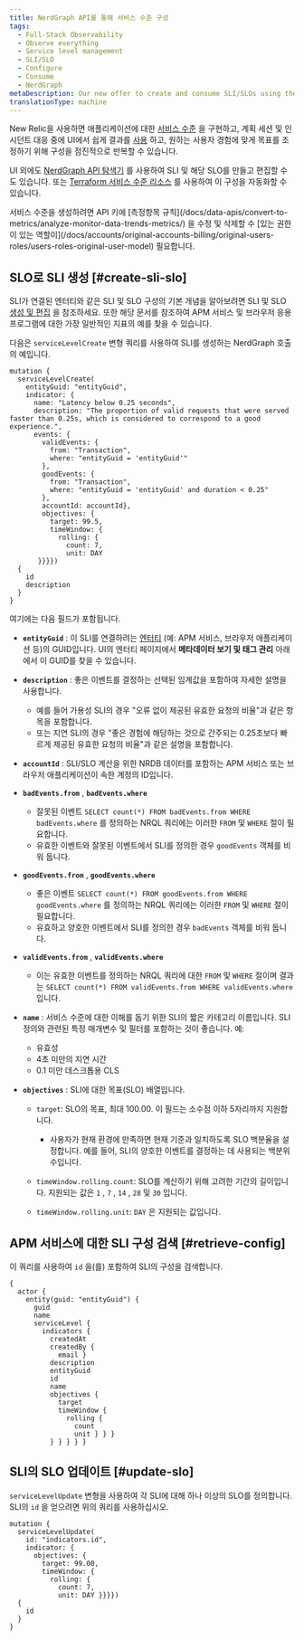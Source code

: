 ```yaml
---
title: NerdGraph API를 통해 서비스 수준 구성
tags:
  - Full-Stack Observability
  - Observe everything
  - Service level management
  - SLI/SLO
  - Configure
  - Consume
  - NerdGraph
metaDescription: Our new offer to create and consume SLI/SLOs using the NerdGraph API.
translationType: machine
---
```


New Relic을 사용하면 애플리케이션에 대한 [서비스 수준](/docs/service-level-management/create-slm) 을 구현하고, 계획 세션 및 인시던트 대응 중에 UI에서 쉽게 결과를 [사용](/docs/service-level-management/consume-slm) 하고, 원하는 사용자 경험에 맞게 목표를 조정하기 위해 구성을 점진적으로 반복할 수 있습니다.

UI 외에도 [NerdGraph API 탐색기](/docs/apis/nerdgraph/get-started/introduction-new-relic-nerdgraph/) 를 사용하여 SLI 및 해당 SLO를 만들고 편집할 수도 있습니다. 또는 [Terraform 서비스 수준 리소스](https://registry.terraform.io/providers/newrelic/newrelic/latest/docs/resources/service_level) 를 사용하여 이 구성을 자동화할 수 있습니다.

<Callout variant="important">
  서비스 수준을 생성하려면 API 키에 [측정항목 규칙](/docs/data-apis/convert-to-metrics/analyze-monitor-data-trends-metrics/) 을 수정 및 삭제할 수 [있는 권한이 있는 역할이](/docs/accounts/original-accounts-billing/original-users-roles/users-roles-original-user-model) 필요합니다.
</Callout>

## SLO로 SLI 생성 [#create-sli-slo]

SLI가 연결된 엔터티와 같은 SLI 및 SLO 구성의 기본 개념을 알아보려면 SLI 및 SLO [생성 및 편집](/docs/service-level-management/create-slm#sli-entity) 을 참조하세요. 또한 해당 문서를 참조하여 APM 서비스 및 브라우저 응용 프로그램에 대한 가장 일반적인 지표의 예를 찾을 수 있습니다.

다음은 `serviceLevelCreate` 변형 쿼리를 사용하여 SLI를 생성하는 NerdGraph 호출의 예입니다.

```
mutation { 
  serviceLevelCreate(
    entityGuid: "entityGuid", 
    indicator: {
      name: "Latency below 0.25 seconds",
      description: "The proportion of valid requests that were served faster than 0.25s, which is considered to correspond to a good experience.", 
      events: {
        validEvents: {
          from: "Transaction", 
          where: "entityGuid = 'entityGuid'"
        }, 
        goodEvents: {
          from: "Transaction", 
          where: "entityGuid = 'entityGuid' and duration < 0.25"
        }, 
        accountId: accountId}, 
        objectives: {
          target: 99.5, 
          timeWindow: {
            rolling: {
              count: 7, 
              unit: DAY
       }}}}) 
  {
    id
    description
  }
}
```

여기에는 다음 필드가 포함됩니다.

* **`entityGuid`** : 이 SLI를 연결하려는 [엔터티](https://docs-preview.newrelic.com/docs/service-level-management/create-slm#sli-entity) (예: APM 서비스, 브라우저 애플리케이션 등)의 GUID입니다. UI의 엔터티 페이지에서 **메타데이터 보기 및 태그 관리** 아래에서 이 GUID를 찾을 수 있습니다.

* **`description`** : 좋은 이벤트를 결정하는 선택된 임계값을 포함하여 자세한 설명을 사용합니다.

  * 예를 들어 가용성 SLI의 경우 "오류 없이 제공된 유효한 요청의 비율"과 같은 항목을 포함합니다.
  * 또는 지연 SLI의 경우 "좋은 경험에 해당하는 것으로 간주되는 0.25초보다 빠르게 제공된 유효한 요청의 비율"과 같은 설명을 포함합니다.

* **`accountId`** : SLI/SLO 계산을 위한 NRDB 데이터를 포함하는 APM 서비스 또는 브라우저 애플리케이션이 속한 계정의 ID입니다.

* **`badEvents.from`** , **`badEvents.where`**

  * 잘못된 이벤트 `SELECT count(*) FROM badEvents.from WHERE badEvents.where` 를 정의하는 NRQL 쿼리에는 이러한 `FROM` 및 `WHERE` 절이 필요합니다.
  * 유효한 이벤트와 잘못된 이벤트에서 SLI를 정의한 경우 `goodEvents` 객체를 비워 둡니다.

* **`goodEvents.from`** , **`goodEvents.where`**

  * 좋은 이벤트 `SELECT count(*) FROM goodEvents.from WHERE goodEvents.where` 를 정의하는 NRQL 쿼리에는 이러한 `FROM` 및 `WHERE` 절이 필요합니다.
  * 유효하고 양호한 이벤트에서 SLI를 정의한 경우 `badEvents` 객체를 비워 둡니다.

* **`validEvents.from`** , **`validEvents.where`**

  * 이는 유효한 이벤트를 정의하는 NRQL 쿼리에 대한 `FROM` 및 `WHERE` 절이며 결과는 `SELECT count(*) FROM validEvents.from WHERE validEvents.where` 입니다.

* **`name`** : 서비스 수준에 대한 이해를 돕기 위한 SLI의 짧은 카테고리 이름입니다. SLI 정의와 관련된 특정 매개변수 및 필터를 포함하는 것이 좋습니다. 예:

  * 유효성
  * 4초 미만의 지연 시간
  * 0.1 미만 데스크톱용 CLS

* **`objectives`** : SLI에 대한 목표(SLO) 배열입니다.

  * `target`: SLO의 목표, 최대 100.00. 이 필드는 소수점 이하 5자리까지 지원합니다.

    * 사용자가 현재 환경에 만족하면 현재 기준과 일치하도록 SLO 백분율을 설정합니다. 예를 들어, SLI의 양호한 이벤트를 결정하는 데 사용되는 백분위수입니다.

  * `timeWindow.rolling.count`: SLO를 계산하기 위해 고려한 기간의 길이입니다. 지원되는 값은 `1` , `7` , `14` , `28` 및 `30` 입니다.

  * `timeWindow.rolling.unit`: `DAY` 은 지원되는 값입니다.

## APM 서비스에 대한 SLI 구성 검색 [#retrieve-config]

이 쿼리를 사용하여 `id` 을(를) 포함하여 SLI의 구성을 검색합니다.

```
{
  actor {
    entity(guid: "entityGuid") {
      guid
      name
      serviceLevel {
        indicators {
          createdAt
          createdBy {
            email }
          description
          entityGuid
          id
          name
          objectives {
            target
            timeWindow {
              rolling {
                count
                unit } } }
          } } } } }
```

## SLI의 SLO 업데이트 [#update-slo]

`serviceLevelUpdate` 변형을 사용하여 각 SLI에 대해 하나 이상의 SLO를 정의합니다. SLI의 `id` 을 얻으려면 위의 쿼리를 사용하십시오.

```
mutation {
  serviceLevelUpdate(
    id: "indicators.id", 
    indicator: {
      objectives: {
        target: 99.00, 
        timeWindow: {
          rolling: {
            count: 7, 
            unit: DAY }}}}) 
  {
    id
  }
}
```